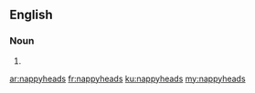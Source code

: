 ==English==

===Noun===
{{head|en}}

# {{plural of|nappyhead}}

[[ar:nappyheads]]
[[fr:nappyheads]]
[[ku:nappyheads]]
[[my:nappyheads]]